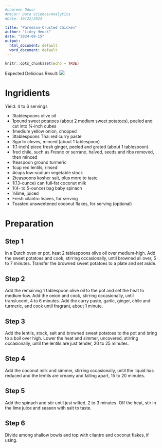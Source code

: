 ---
#Laureen Oduor
#Major: Data Science/Analytics
#Date: 10/22/2024

title: "Parmesan-Crusted Chicken"
author: "Lidey Heuck"
date: "2024-08-15"
output:
  html_document: default
  word_document: default
---

```{r setup, include=FALSE}
knitr::opts_chunk$set(echo = TRUE)
```

Expected Delicious Result:
![](C:\Users\bridg\OneDrive\Desktop\nec\Machine Learning\Week 1\parmesanrecipe.png)

# Ingridients

Yield: 4 to 6 servings

* 3tablespoons olive oil
* 1pound sweet potatoes (about 2 medium sweet potatoes), peeled and cut into ¾-inch cubes
* 1medium yellow onion, chopped
* 3tablespoons Thai red curry paste
* 3garlic cloves, minced (about 1 tablespoon)
* 1(1-inch) piece fresh ginger, peeled and grated (about 1 tablespoon)
* 1red chile, such as Fresno or serrano, halved, seeds and ribs removed, then minced
* 1teaspoon ground turmeric
* 1cup red lentils, rinsed
* 4cups low-sodium vegetable stock
* 2teaspoons kosher salt, plus more to taste
* 1(13-ounce) can full-fat coconut milk
* 1(4- to 5-ounce) bag baby spinach
* ½lime, juiced
* Fresh cilantro leaves, for serving
* Toasted unsweetened coconut flakes, for serving (optional)

# Preparation

## Step 1

In a Dutch oven or pot, heat 2 tablespoons olive oil over medium-high. Add the sweet potatoes and cook, stirring occasionally, until browned all over, 5 to 7 minutes. Transfer the browned sweet potatoes to a plate and set aside.

## Step 2

Add the remaining 1 tablespoon olive oil to the pot and set the heat to medium-low. Add the onion and cook, stirring occasionally, until translucent, 4 to 6 minutes. Add the curry paste, garlic, ginger, chile and turmeric, and cook until fragrant, about 1 minute.

## Step 3

Add the lentils, stock, salt and browned sweet potatoes to the pot and bring to a boil over high. Lower the heat and simmer, uncovered, stirring occasionally, until the lentils are just tender, 20 to 25 minutes.

## Step 4

Add the coconut milk and simmer, stirring occasionally, until the liquid has reduced and the lentils are creamy and falling apart, 15 to 20 minutes.

## Step 5

Add the spinach and stir until just wilted, 2 to 3 minutes. Off the heat, stir in the lime juice and season with salt to taste.

## Step 6

Divide among shallow bowls and top with cilantro and coconut flakes, if using.




